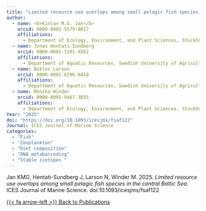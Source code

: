 ```yaml
---
title: "Limited resource use overlaps among small pelagic fish species in the central Baltic Sea"
author:
  - name: <b>Kinlan M.G. Jan</b>
    orcid: 0000-0002-5579-0017
    affiliations:
      - Department of Ecology, Environment, and Plant Sciences, Stockholm University, Stockholm, Sweden
  - name: Jonas Hentati-Sundberg
    orcid: 0000-0002-3201-9262
    affiliations:
      - Department of Aquatic Resources, Swedish University of Agricultural Sciences, Uppsala, Sweden
  - name: Niklas Larson
    orcid: 0000-0001-6296-8410
    affiliations:
      - Department of Aquatic Resources, Swedish University of Agricultural Sciences, Uppsala, Sweden
  - name: Monika Winder
    orcid: 0000-0001-9467-3035 
    affiliations:
      - Department of Ecology, Environment, and Plant Sciences, Stockholm University, Stockholm, Sweden
Year: "2025"
doi: "https://doi.org/10.1093/icesjms/fsaf122"
Journal: ICES Journal of Marine Science
categories:
  - "Fish"
  - "Zooplankton"
  - "Diet composition"
  - "DNA metabarcoding"
  - "Stable isotopes "
---
```


Jan KMG, Hentati-Sundberg J, Larson N, Winder M. 2025. *Limited resource use overlaps among small pelagic fish species in the central Baltic Sea.* ICES Journal of Marine Science. doi:10.1093/icesjms/fsaf122


[{{< fa arrow-left >}} Back to Publications](../../Publications){.ChangePageLeft}
